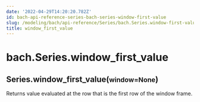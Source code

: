 ```yaml
---
date: '2022-04-29T14:20:20.782Z'
id: bach-api-reference-series-bach-series-window-first-value
slug: /modeling/bach/api-reference/Series/bach.Series.window-first-value/
title: window_first_value
---
```


# bach.Series.window_first_value

<div class="method">
<h2 class="signature-class"><span class="additional-name">Series.</span><span class="name">window_first_value(</span><small class="parameter-list"><span class="parameter" id="window">window=None</span></small>)</h2>


<div class="content">

Returns value evaluated at the row that is the first row of the window frame.


</div>

</div>
